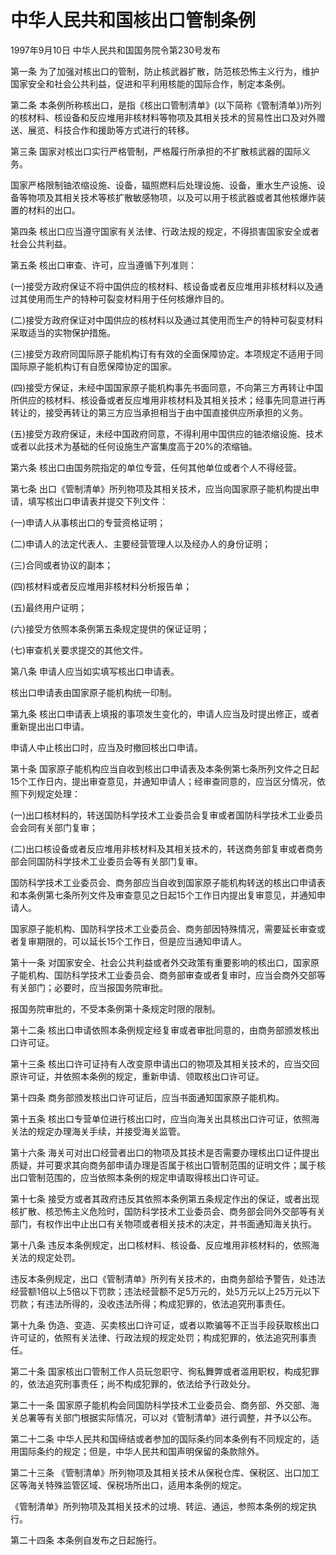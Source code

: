 # 中华人民共和国核出口管制条例

1997年9月10日 中华人民共和国国务院令第230号发布　

  

第一条 为了加强对核出口的管制，防止核武器扩散，防范核恐怖主义行为，维护国家安全和社会公共利益，促进和平利用核能的国际合作，制定本条例。

第二条 本条例所称核出口，是指《核出口管制清单》(以下简称《管制清单》)所列的核材料、核设备和反应堆用非核材料等物项及其相关技术的贸易性出口及对外赠送、展览、科技合作和援助等方式进行的转移。

第三条 国家对核出口实行严格管制，严格履行所承担的不扩散核武器的国际义务。

国家严格限制铀浓缩设施、设备，辐照燃料后处理设施、设备，重水生产设施、设备等物项及其相关技术等核扩散敏感物项，以及可以用于核武器或者其他核爆炸装置的材料的出口。

第四条 核出口应当遵守国家有关法律、行政法规的规定，不得损害国家安全或者社会公共利益。

第五条 核出口审查、许可，应当遵循下列准则：

(一)接受方政府保证不将中国供应的核材料、核设备或者反应堆用非核材料以及通过其使用而生产的特种可裂变材料用于任何核爆炸目的。

(二)接受方政府保证对中国供应的核材料以及通过其使用而生产的特种可裂变材料采取适当的实物保护措施。

(三)接受方政府同国际原子能机构订有有效的全面保障协定。本项规定不适用于同国际原子能机构订有自愿保障协定的国家。

(四)接受方保证，未经中国国家原子能机构事先书面同意，不向第三方再转让中国所供应的核材料、核设备或者反应堆用非核材料及其相关技术；经事先同意进行再转让的，接受再转让的第三方应当承担相当于由中国直接供应所承担的义务。

(五)接受方政府保证，未经中国政府同意，不得利用中国供应的铀浓缩设施、技术或者以此技术为基础的任何设施生产富集度高于20%的浓缩铀。

第六条 核出口由国务院指定的单位专营，任何其他单位或者个人不得经营。

第七条 出口《管制清单》所列物项及其相关技术，应当向国家原子能机构提出申请，填写核出口申请表并提交下列文件：

(一)申请人从事核出口的专营资格证明；

(二)申请人的法定代表人、主要经营管理人以及经办人的身份证明；

(三)合同或者协议的副本；

(四)核材料或者反应堆用非核材料分析报告单；

(五)最终用户证明；

(六)接受方依照本条例第五条规定提供的保证证明；

(七)审查机关要求提交的其他文件。

第八条 申请人应当如实填写核出口申请表。

核出口申请表由国家原子能机构统一印制。

第九条 核出口申请表上填报的事项发生变化的，申请人应当及时提出修正，或者重新提出出口申请。

申请人中止核出口时，应当及时撤回核出口申请。

第十条 国家原子能机构应当自收到核出口申请表及本条例第七条所列文件之日起15个工作日内，提出审查意见，并通知申请人；经审查同意的，应当区分情况，依照下列规定处理：

(一)出口核材料的，转送国防科学技术工业委员会复审或者国防科学技术工业委员会会同有关部门复审；

(二)出口核设备或者反应堆用非核材料及其相关技术的，转送商务部复审或者商务部会同国防科学技术工业委员会等有关部门复审。

国防科学技术工业委员会、商务部应当自收到国家原子能机构转送的核出口申请表和本条例第七条所列文件及审查意见之日起15个工作日内提出复审意见，并通知申请人。

国家原子能机构、国防科学技术工业委员会、商务部因特殊情况，需要延长审查或者复审期限的，可以延长15个工作日，但是应当通知申请人。

第十一条 对国家安全、社会公共利益或者外交政策有重要影响的核出口，国家原子能机构、国防科学技术工业委员会、商务部审查或者复审时，应当会商外交部等有关部门；必要时，应当报国务院审批。

报国务院审批的，不受本条例第十条规定时限的限制。

第十二条 核出口申请依照本条例规定经复审或者审批同意的，由商务部颁发核出口许可证。

第十三条 核出口许可证持有人改变原申请出口的物项及其相关技术的，应当交回原许可证，并依照本条例的规定，重新申请、领取核出口许可证。

第十四条 商务部颁发核出口许可证后，应当书面通知国家原子能机构。

第十五条 核出口专营单位进行核出口时，应当向海关出具核出口许可证，依照海关法的规定办理海关手续，并接受海关监管。

第十六条 海关可对出口经营者出口的物项及其技术是否需要办理核出口证件提出质疑，并可要求其向商务部申请办理是否属于核出口管制范围的证明文件；属于核出口管制范围的，应当依照本条例的规定申请取得核出口许可证。

第十七条 接受方或者其政府违反其依照本条例第五条规定作出的保证，或者出现核扩散、核恐怖主义危险时，国防科学技术工业委员会、商务部会同外交部等有关部门，有权作出中止出口有关物项或者相关技术的决定，并书面通知海关执行。

第十八条 违反本条例规定，出口核材料、核设备、反应堆用非核材料的，依照海关法的规定处罚。

违反本条例规定，出口《管制清单》所列有关技术的，由商务部给予警告，处违法经营额1倍以上5倍以下罚款；违法经营额不足5万元的，处5万元以上25万元以下罚款；有违法所得的，没收违法所得；构成犯罪的，依法追究刑事责任。

第十九条 伪造、变造、买卖核出口许可证，或者以欺骗等不正当手段获取核出口许可证的，依照有关法律、行政法规的规定处罚；构成犯罪的，依法追究刑事责任。

第二十条 国家核出口管制工作人员玩忽职守、徇私舞弊或者滥用职权，构成犯罪的，依法追究刑事责任；尚不构成犯罪的，依法给予行政处分。

第二十一条 国家原子能机构会同国防科学技术工业委员会、商务部、外交部、海关总署等有关部门根据实际情况，可以对《管制清单》进行调整，并予以公布。

第二十二条 中华人民共和国缔结或者参加的国际条约同本条例有不同规定的，适用国际条约的规定；但是，中华人民共和国声明保留的条款除外。

第二十三条 《管制清单》所列物项及其相关技术从保税仓库、保税区、出口加工区等海关特殊监管区域、保税场所出口，适用本条例的规定。

《管制清单》所列物项及其相关技术的过境、转运、通运，参照本条例的规定执行。

第二十四条 本条例自发布之日起施行。